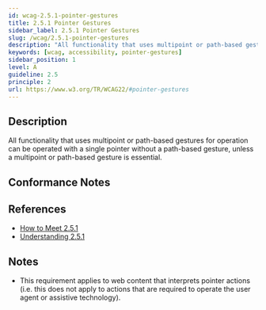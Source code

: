 ```yaml
---
id: wcag-2.5.1-pointer-gestures
title: 2.5.1 Pointer Gestures
sidebar_label: 2.5.1 Pointer Gestures
slug: /wcag/2.5.1-pointer-gestures
description: "All functionality that uses multipoint or path-based gestures for operation can be operated with a single pointer without a path-based gesture, unless a multipoint or path-based gesture is essential."
keywords: [wcag, accessibility, pointer-gestures]
sidebar_position: 1
level: A
guideline: 2.5
principle: 2
url: https://www.w3.org/TR/WCAG22/#pointer-gestures
---
```


## Description

All functionality that uses multipoint or path-based gestures for operation can be operated with a single pointer without a path-based gesture, unless a multipoint or path-based gesture is essential.

## Conformance Notes



## References

- [How to Meet 2.5.1](https://www.w3.org/WAI/WCAG22/quickref/#pointer-gestures)
- [Understanding 2.5.1](https://www.w3.org/WAI/WCAG22/Understanding/pointer-gestures.html)

## Notes

- This requirement applies to web content that interprets pointer actions (i.e. this does not apply to actions that are required to operate the user agent or assistive technology).
